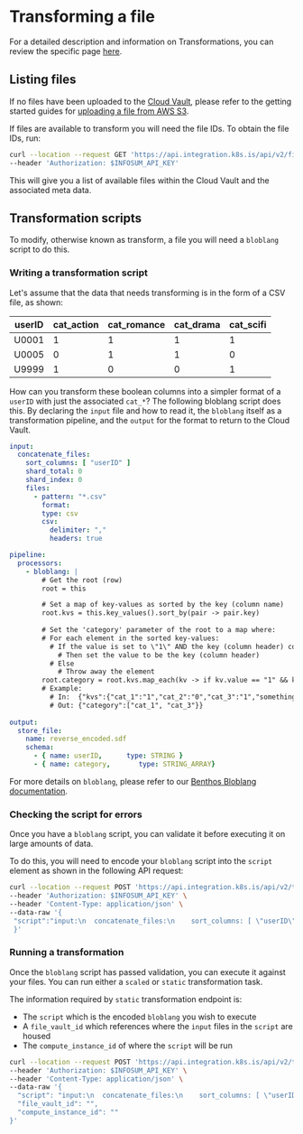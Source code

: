 

# Transforming a file

For a detailed description and information on Transformations, you can review the specific page [here](../transform).

<Authentication/>

## Listing files

If no files have been uploaded to the [Cloud Vault](../cloudvaults), please refer to the getting started guides for [uploading a file from AWS S3](./uploading-a-file-from-aws-s3-to-a-cloudvault).

If files are available to transform you will need the file IDs. To obtain the file IDs, run:

<Tabs>
  <TabItem value="curl" label="cURL" default>

```bash
curl --location --request GET 'https://api.integration.k8s.is/api/v2/files/' \
--header 'Authorization: $INFOSUM_API_KEY'
```
  </TabItem>
</Tabs>

This will give you a list of available files within the Cloud Vault and the associated meta data.

## Transformation scripts

To modify, otherwise known as transform, a file you will need a `bloblang` script to do this.

### Writing a transformation script

Let's assume that the data that needs transforming is in the form of a CSV file, as shown:

|userID|cat_action|cat_romance|cat_drama|cat_scifi|
|-|-|-|-|-|
|U0001|1|1|1|1|
|U0005|0|1|1|0|
|U9999|1|0|0|1|

How can you transform these boolean columns into a simpler format of a `userID` with just the associated `cat_*`?
The following bloblang script does this. By declaring the `input` file and how to read it, the `bloblang` itself as a transformation pipeline, and the `output` for the format to return to the Cloud Vault.

```yaml
input:
  concatenate_files:
    sort_columns: [ "userID" ]
    shard_total: 0
    shard_index: 0
    files:
      - pattern: "*.csv"
        format:
        type: csv
        csv:
          delimiter: ","
          headers: true

pipeline:
  processors:
    - bloblang: |
        # Get the root (row)
        root = this

        # Set a map of key-values as sorted by the key (column name)
        root.kvs = this.key_values().sort_by(pair -> pair.key)
        
        # Set the 'category' parameter of the root to a map where:
        # For each element in the sorted key-values:
          # If the value is set to \"1\" AND the key (column header) contains \"cat\"
            # Then set the value to be the key (column header)
          # Else
            # Throw away the element
        root.category = root.kvs.map_each(kv -> if kv.value == "1" && kv.key.contains("cat") {kv.key} else {deleted()})
        # Example:
          # In:  {"kvs":{"cat_1":"1","cat_2":"0","cat_3":"1","something_else":"1"}}
          # Out: {"category":["cat_1", "cat_3"}}
          
output:
  store_file:
    name: reverse_encoded.sdf
    schema:
      - { name: userID,      type: STRING }
      - { name: category,       type: STRING_ARRAY}
```

For more details on `bloblang`, please refer to our [Benthos Bloblang documentation](https://www.benthos.dev/docs/guides/bloblang/about).

### Checking the script for errors

Once you have a `bloblang` script, you can validate it before executing it on large amounts of data.

To do this, you will need to encode your `bloblang` script into the `script` element as shown in the following API request:

<Tabs>
  <TabItem value="curl" label="cURL" default>

```bash
curl --location --request POST 'https://api.integration.k8s.is/api/v2/transform/scripts/validate' \
--header 'Authorization: $INFOSUM_API_KEY' \
--header 'Content-Type: application/json' \
--data-raw '{
 "script":"input:\n  concatenate_files:\n    sort_columns: [ \"userID\" ]\n    shard_total: 0\n    shard_index: 0\n    files:\n      - pattern: \"*.csv\"\n        format:\n          type: csv\n          csv:\n            delimiter: \",\"\n            headers: true\n\npipeline:\n  processors:\n    - bloblang: |\n        # Get the root (row)\n        root = this\n\n        # Set a map of key-values as sorted by the key (column name)\n        root.kvs = this.key_values().sort_by(pair -> pair.key)\n\n        # Set the '\''category'\'' parameter of the root to a map where:\n        # For each element in the sorted key-values:\n          # If the value is set to \"1\" AND the key (column header) contains \"cat\"\n            # Then set the value to be the key (column header)\n          # Else\n            # Throw away the element\n        root.category = root.kvs.map_each(kv -> if kv.value == \"1\" && kv.key.contains(\"cat\") {kv.key} else {deleted()}) \n        # Example:\n          # In:  {\"kvs\":{\"cat_1\":\"1\",\"cat_2\":\"0\",\"cat_3\":\"1\",\"something_else\":\"1\"}}\n          # Out: {\"category\":[\"cat_1\", \"cat_3\"}}\n\noutput: \n  store_file:\n    name: reverse_encoded.sdf\n    schema:\n      - { name: userID,      type: STRING }\n      - { name: category,       type: STRING_ARRAY}\n"
 }'
```
  </TabItem>
</Tabs>

### Running a transformation

Once the `bloblang` script has passed validation, you can execute it against your files. You can run either a `scaled` or `static` transformation task.

The information required by `static` transformation endpoint is:

- The `script` which is the encoded `bloblang` you wish to execute
- A `file_vault_id` which references where the `input` files in the `script` are housed
- The `compute_instance_id` of where the `script` will be run

<Tabs>
  <TabItem value="curl" label="cURL" default>

```bash
curl --location --request POST 'https://api.integration.k8s.is/api/v2/transform/static-tasks' \
--header 'Authorization: $INFOSUM_API_KEY' \
--header 'Content-Type: application/json' \
--data-raw '{
  "script": "input:\n  concatenate_files:\n    sort_columns: [ \"userID\" ]\n    shard_total: 0\n    shard_index: 0\n    files:\n      - pattern: \"*.csv\"\n        format:\n          type: csv\n          csv:\n            delimiter: \",\"\n            headers: true\n\npipeline:\n  processors:\n    - bloblang: |\n        root = this\n        root.kvs = this.key_values().sort_by(pair -> pair.key)\n        root.category = root.kvs.map_each(kv -> if kv.value == \"1\" && kv.key.contains(\"cat\") {kv.key} else {deleted()}) \n    \noutput: \n  store_file:\n    name: demo_output.sdf\n    schema:\n      - { name: userID,      type: STRING }\n      - { name: category,       type: STRING_ARRAY}\n",
  "file_vault_id": "",
  "compute_instance_id": ""
}'
```
  </TabItem>
</Tabs>